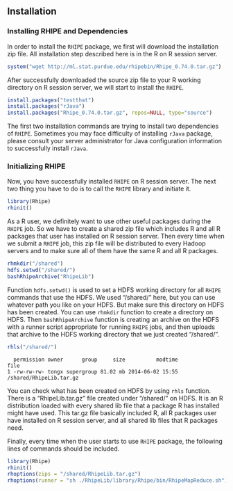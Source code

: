 ## Installation ##

### Installing RHIPE and Dependencies ###

In order to install the `RHIPE` package, we first will download the installation zip file.
All installation step described here is in the R on R session server.

```r
system("wget http://ml.stat.purdue.edu/rhipebin/Rhipe_0.74.0.tar.gz")
```

After successfully downloaded the source zip file to your R working directory on R session server,
we will start to install the `RHIPE`.

```r
install.packages("testthat")
install.packages("rJava")
install.packages("Rhipe_0.74.0.tar.gz", repos=NULL, type="source")
```

The first two installation commands are trying to install two dependencies of `RHIPE`. Sometimes you
may face difficulty of installing `rJava` package, please consult your server administrator for Java
configuration information to successfully install `rJava`.

### Initializing RHIPE ###

Now, you have successfully installed `RHIPE` on R session server. The next two thing you have to do
is to call the `RHIPE` library and initiate it.

```r
library(Rhipe)
rhinit()
```

As a R user, we definitely want to use other useful packages during the `RHIPE` job. So we have to 
create a shared zip file which includes R and all R packages that user has installed on R session 
server. Then every time when we submit a `RHIPE` job, this zip file will be distributed to every 
Hadoop servers and to make sure all of them have the same R and all R packages.

```r
rhmkdir("/shared")
hdfs.setwd("/shared/") 
bashRhipeArchive("RhipeLib")
```

Function `hdfs.setwd()` is used to set a HDFS working directory for all `RHIPE` commands that use the HDFS. 
We used "/shared/" here, but you can use whatever path you like on your HDFS. But make sure this directory
on HDFS has been created. You can use `rhmkdir` function to create a directory on HDFS.
Then `bashRhipeArchive` function is creating an archive on the HDFS with a runner script appropriate for 
running `RHIPE` jobs, and then uploads that archive to the HDFS working directory that we just created
"/shared/".

```r
rhls("/shared/")
```
```
  permission owner      group     size          modtime                    file
1 -rw-rw-rw- tongx supergroup 81.02 mb 2014-06-02 15:55 /shared/RhipeLib.tar.gz       
```

You can check what has been created on HDFS by using `rhls` function. There is a "RhipeLib.tar.gz" 
file created under "/shared/" on HDFS. It is an R distribution loaded with every shared lib file 
that a package R has installed might have used. This tar.gz file basically included R, all R 
packages user have installed on R session server, and all shared lib files that R packages need. 

Finally, every time when the user starts to use `RHIPE` package, the following lines of commands 
should be included.

```r
library(Rhipe)
rhinit()
rhoptions(zips = "/shared/RhipeLib.tar.gz")
rhoptions(runner = "sh ./RhipeLib/library/Rhipe/bin/RhipeMapReduce.sh")
```